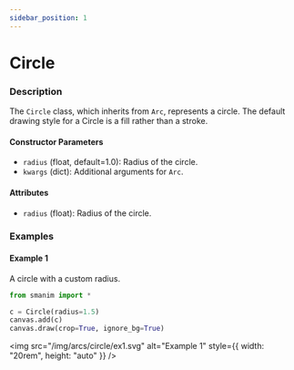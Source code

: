 ```yaml
---
sidebar_position: 1
---
```


# Circle

### Description

The `Circle` class, which inherits from `Arc`, represents a circle.
The default drawing style for a Circle is a fill rather than a stroke.

#### Constructor Parameters

- `radius` (float, default=1.0): Radius of the circle.
- `kwargs` (dict): Additional arguments for `Arc`.

#### Attributes

- `radius` (float): Radius of the circle.

### Examples

#### Example 1

A circle with a custom radius.

```python
from smanim import *

c = Circle(radius=1.5)
canvas.add(c)
canvas.draw(crop=True, ignore_bg=True)
```

<img
  src="/img/arcs/circle/ex1.svg"
  alt="Example 1"
  style={{ width: "20rem", height: "auto" }}
/>
